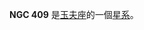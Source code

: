 {{NGCInfoBox|NGCID=NGC 409|發現者=約翰·弗里德里希·威廉·赫歇爾|發現日期=1837年11月29日|其他編號=ESO 352-12,MCG -6-3-23|曆元=J2000.0|赤經=1時9分33.2秒
|赤緯=-35°48'20"|星座=玉夫座|星體=星系|星等=13|表面亮度=13.5|藍等=14}}


'''NGC 409''' 是[[玉夫座|玉夫座]]的一個[[星系|星系]]。

{{NGCReference|409}}
{{Catalogs|NGC=409}}